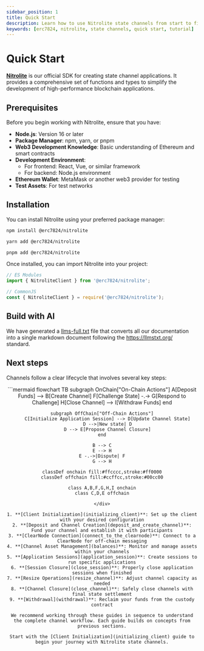 ```yaml
---
sidebar_position: 1
title: Quick Start
description: Learn how to use Nitrolite state channels from start to finish.
keywords: [erc7824, nitrolite, state channels, quick start, tutorial]
---
```



# Quick Start

**[Nitrolite](https://www.npmjs.com/package/@erc7824/nitrolite)** is our official SDK for creating state channel applications. It provides a comprehensive set of functions and types to simplify the development of high-performance blockchain applications.

## Prerequisites

Before you begin working with Nitrolite, ensure that you have:

- **Node.js**: Version 16 or later
- **Package Manager**: npm, yarn, or pnpm
- **Web3 Development Knowledge**: Basic understanding of Ethereum and smart contracts
- **Development Environment**:
  - For frontend: React, Vue, or similar framework
  - For backend: Node.js environment
- **Ethereum Wallet**: MetaMask or another web3 provider for testing
- **Test Assets**: For test networks

## Installation

You can install Nitrolite using your preferred package manager:

<Tabs>
  <TabItem value="npm" label="npm">

  ```bash
  npm install @erc7824/nitrolite
  ```

  </TabItem>
  <TabItem value="yarn" label="yarn">

  ```bash
  yarn add @erc7824/nitrolite
  ```

  </TabItem>
  <TabItem value="pnpm" label="pnpm">

  ```bash
  pnpm add @erc7824/nitrolite
  ```

  </TabItem>
</Tabs>

Once installed, you can import Nitrolite into your project:

```javascript
// ES Modules
import { NitroliteClient } from '@erc7824/nitrolite';

// CommonJS
const { NitroliteClient } = require('@erc7824/nitrolite');
```

## Build with AI
We have generated a [llms-full.txt](https://erc7824.org/llms-full.txt) file that converts all our documentation into a single markdown document following the https://llmstxt.org/ standard.



## Next steps

Channels follow a clear lifecycle that involves several key steps:

<div align="center">
```mermaid
flowchart TB
    subgraph OnChain["On-Chain Actions"]
        A[Deposit Funds] --> B[Create Channel]
        F[Challenge State] -.-> G[Respond to Challenge]
        H[Close Channel] --> I[Withdraw Funds]
    end

    subgraph OffChain["Off-Chain Actions"]
        C[Initialize Application Session] --> D[Update Channel State]
        D -->|New state| D
        D --> E[Propose Channel Closure]
    end

    B --> C
    E --> H
    E -.->|Dispute| F
    G --> H

    classDef onchain fill:#ffcccc,stroke:#ff0000
    classDef offchain fill:#ccffcc,stroke:#00cc00

    class A,B,F,G,H,I onchain
    class C,D,E offchain
```
</div>

1. **[Client Initialization](initializing_client)**: Set up the client with your desired configuration
2. **[Deposit and Channel Creation](deposit_and_create_channel)**: Fund your channel and establish it with participants
3. **[ClearNode Connection](connect_to_the_clearnode)**: Connect to a ClearNode for off-chain messaging
4. **[Channel Asset Management](balances)**: Monitor and manage assets within your channels
5. **[Application Sessions](application_session)**: Create sessions to run specific applications
6. **[Session Closure](close_session)**: Properly close application sessions when finished
7. **[Resize Operations](resize_channel)**: Adjust channel capacity as needed
8. **[Channel Closure](close_channel)**: Safely close channels with final state settlement
9. **[Withdrawal](withdrawal)**: Reclaim your funds from the custody contract

We recommend working through these guides in sequence to understand the complete channel workflow. Each guide builds on concepts from previous sections.

Start with the [Client Initialization](initializing_client) guide to begin your journey with Nitrolite state channels.
